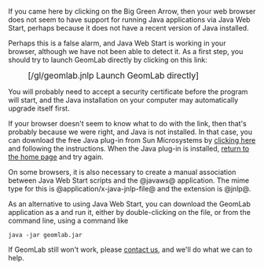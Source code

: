 {{GeomLab}}
If you came here by clicking on the Big Green Arrow,
then your web browser does not seem to have support for running Java
applications via Java Web Start, perhaps because it does not have a
recent version of Java installed.

Perhaps this is a false alarm, and Java Web Start is working in
your browser, although we have not been able to detect it. As a first
step, you should try to launch GeomLab directly by clicking on this link:
:<big>[{{Resource}}/gl/geomlab.jnlp Launch GeomLab directly]</big>
You will probably need to accept a security certificate before the
program will start, and the Java installation on your computer may
automatically upgrade itself first.

If your browser doesn't seem to know what to do with the link, then
that's probably because we were right, and Java is not installed. In
that case, you can download the free Java plug-in from Sun
Microsystems by [http://java.com/en/download/index.jsp clicking here]
and following the instructions. When the Java plug-in is installed,
[[GeomLab|return to the home page]] and try again.

On some browsers, it is also necessary to create a manual association
between Java Web Start scripts and the @javaws@ application. The mime
type for this is @application/x-java-jnlp-file@ and the extension is
@jnlp@.

As an alternative to using Java Web Start, you can download the
GeomLab application as a {{GeomResource|geomlab.jar|JAR file}} and run
it, either by double-clicking on the file, or from the command line,
using a command like
 java -jar geomlab.jar
If GeomLab still won't work, please [[contact us]], 
and we'll do what we can to help.
